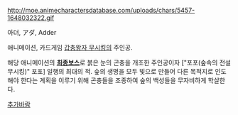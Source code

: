 http://moe.animecharactersdatabase.com/uploads/chars/5457-1648032322.gif



아더, アダ, Adder

애니메이션, 카드게임 [[갑충왕자 무시킹]]의 주인공.

해당 애니메이션의 '''[[최종보스]]'''로 붉은 눈의 곤충을 개조한 주인공이자 ["포포(숲속의 전설 무시킹)" 포포] 일행의 최대의 적. 숲의 생명을 모두 빛으로 만들어 다른 목적지로 인도해야 한다는 계획을 이루기 위해 곤충들을 조종하여 숲의 백성들을 무자비하게 학살한다.


[[추가바람]]
